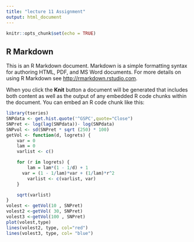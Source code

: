 ---
title: "lecture 11 Assignment"
output: html_document
---

```{r setup, include=FALSE}
knitr::opts_chunk$set(echo = TRUE)
```

## R Markdown

This is an R Markdown document. Markdown is a simple formatting syntax for authoring HTML, PDF, and MS Word documents. For more details on using R Markdown see <http://rmarkdown.rstudio.com>.

When you click the **Knit** button a document will be generated that includes both content as well as the output of any embedded R code chunks within the document. You can embed an R code chunk like this:

```{r}
library(tseries)
SNPdata <- get.hist.quote('^GSPC',quote="Close")
SNPret <- log(lag(SNPdata))- log(SNPdata)
SNPvol <- sd(SNPret * sqrt (250) * 100)
getVol <- function(d, logrets) {
	var = 0
	lam = 0
	varlist <- c()

	for (r in logrets) {
		lam = lam*(1 - 1/d) + 1
	  var = (1 - 1/lam)*var + (1/lam)*r^2
		varlist <- c(varlist, var)
	}

	sqrt(varlist)
}
volest <- getVol(10 , SNPret)
volest2 <-getVol( 30, SNPret)
volest3 <-getVol(100 , SNPret)
plot(volest,type)
lines(volest2, type, col="red")
lines(volest3, type, col= "blue")
```

